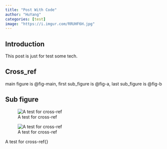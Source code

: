 ```yaml
---
title: "Post With Code"
author: "HuYang"
categories: [test]
image: "https://i.imgur.com/RRUHF6H.jpg"
---
```


## Introduction

This post is just for test some tech.

## Cross_ref

main figure is @fig-main, first sub_figure is @fig-a, last sub_figure is @fig-b

## Sub figure
:::{#fig-main layout-ncol="2" layout-valign="bottom"}

![A test for cross-ref](https://i.imgur.com/RRUHF6H.jpg){#fig-a}

![A test for cross-ref](https://i.imgur.com/S7d1TjU.jpg){#fig-b}

A test for cross-ref{}
:::